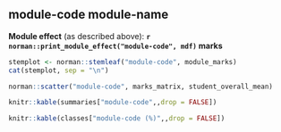 
\newpage

## module-code module-name

**Module effect** (as described above): 
**`r norman::print_module_effect("module-code", mdf)` marks**

\small

```r
stemplot <- norman::stemleaf("module-code", module_marks)
cat(stemplot, sep = "\n")
```

\normalsize 

```r
norman::scatter("module-code", marks_matrix, student_overall_mean)
```

```r
knitr::kable(summaries["module-code",,drop = FALSE])
```

\vspace{-10pt}

```r
knitr::kable(classes["module-code (%)",,drop = FALSE])
```


